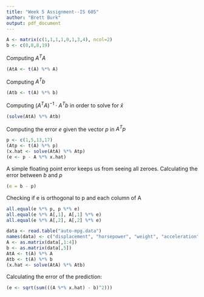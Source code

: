 ```yaml
---
title: "Week 5 Assignment--IS 605"
author: "Brett Burk"
output: pdf_document
---
```

\noindent\textbf{1.a}
```r
A <- matrix(c(1,1,1,1,0,1,3,4), ncol=2)
b <- c(0,8,8,19)
```
Computing $A^{T}A$
```r
(AtA <- t(A) %*% A)
```
Computing $A^{T}b$
```r
(Atb <- t(A) %*% b)
```
\noindent\textbf{1.b}
Computing $(A^{T}A)^{-1} \cdot A^{T}b$ in order to solve for $\hat{x}$
```r
(solve(AtA) %*% Atb)
```
\noindent\textbf{1.c}
Computing the error $e$ given the vector $p$ in $A^{T}p$
```r
p <- c(1,5,13,17)
(Atp <- t(A) %*% p)
(x.hat <- solve(AtA) %*% Atp)
(e <- p - A %*% x.hat)
```
A simple floating point error keeps us from seeing all zeroes.\newline \newline
\noindent\textbf{1.d}
Calculating the error between $b$ and $p$
```r
(e = b - p)
```
\noindent\textbf{1.e}
Checking if e is orthogonal to p and each column of A
```r
all.equal(e %*% p, p %*% e)
all.equal(e %*% A[,1], A[,1] %*% e)
all.equal(e %*% A[,2], A[,2] %*% e)
```
\noindent\textbf{2}
```r
data <- read.table("auto-mpg.data")
names(data) <- c("displacement", "horsepower", "weight", "acceleration", "mpg")
A <- as.matrix(data[,1:4])
b <- as.matrix(data[,5])
AtA <- t(A) %*% A
Atb <- t(A) %*% b
(x.hat <- solve(AtA) %*% Atb)
```
Calculating the error of the prediction:
```r
(e <- sqrt(sum(((A %*% x.hat) - b)^2)))
```